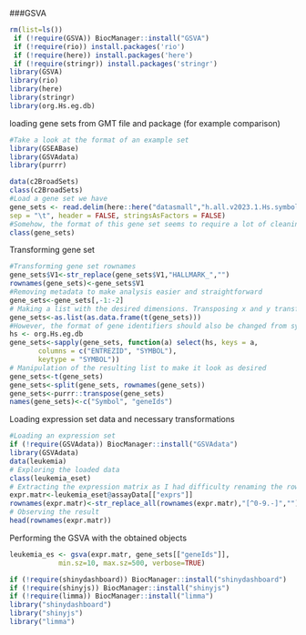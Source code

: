
###GSVA

```r
rm(list=ls())
 if (!require(GSVA)) BiocManager::install("GSVA")
 if (!require(rio)) install.packages('rio')
 if (!require(here)) install.packages('here')
 if (!require(stringr)) install.packages('stringr')
library(GSVA)
library(rio)
library(here)
library(stringr)
library(org.Hs.eg.db)
```
loading gene sets from GMT file and package (for example comparison)
```r
#Take a look at the format of an example set
library(GSEABase)
library(GSVAdata)
library(purrr)

data(c2BroadSets)
class(c2BroadSets)
#Load a gene set we have
gene_sets <- read.delim(here::here("datasmall","h.all.v2023.1.Hs.symbols.gmt"),
sep = "\t", header = FALSE, stringsAsFactors = FALSE)
#Somehow, the format of this gene set seems to require a lot of cleaning
class(gene_sets)
```

Transforming gene set
```r
#Transforming gene set rownames
gene_sets$V1<-str_replace(gene_sets$V1,"HALLMARK_","")
rownames(gene_sets)<-gene_sets$V1
#Removing metadata to make analysis easier and straightforward
gene_sets<-gene_sets[,-1:-2]
# Making a list with the desired dimensions. Transposing x and y transforms to matrix
gene_sets<-as.list(as.data.frame(t(gene_sets))) 
#However, the format of gene identifiers should also be changed from symbol to enrezID
hs <- org.Hs.eg.db
gene_sets<-sapply(gene_sets, function(a) select(hs, keys = a,
       columns = c("ENTREZID", "SYMBOL"),
       keytype = "SYMBOL"))
# Manipulation of the resulting list to make it look as desired
gene_sets<-t(gene_sets)
gene_sets<-split(gene_sets, rownames(gene_sets))
gene_sets<-purrr::transpose(gene_sets)
names(gene_sets)<-c("Symbol", "geneIds")
```

Loading expression set data and necessary transformations
```r
#Loading an expression set
if (!require(GSVAdata)) BiocManager::install("GSVAdata")
library(GSVAdata)
data(leukemia)
# Exploring the loaded data
class(leukemia_eset)
# Extracting the expression matrix as I had difficulty renaming the row/feature/gene names
expr.matr<-leukemia_eset@assayData[["exprs"]]
rownames(expr.matr)<-str_replace_all(rownames(expr.matr),"[^0-9.-]","")
# Observing the result
head(rownames(expr.matr))
```

Performing the GSVA with the obtained objects
```r
leukemia_es <- gsva(expr.matr, gene_sets[["geneIds"]],
            min.sz=10, max.sz=500, verbose=TRUE)
```


```r
if (!require(shinydashboard)) BiocManager::install("shinydashboard")
if (!require(shinyjs)) BiocManager::install("shinyjs")
if (!require(limma)) BiocManager::install("limma")
library("shinydashboard")
library("shinyjs")
library("limma")
```
